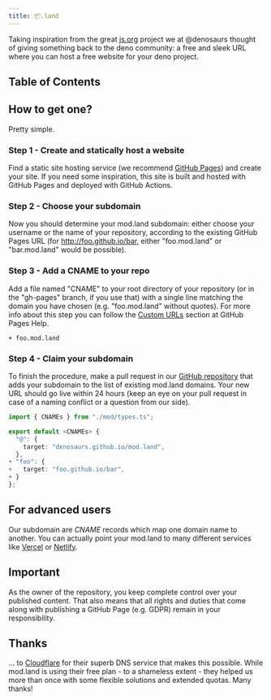 ```yaml
---
title: 📦.land
---
```


Taking inspiration from the great [js.org][js-org] project we at 
@denosaurs thought of giving something back to the deno community: a free and 
sleek URL where you can host a free website for your deno project.

## Table of Contents

## How to get one?

Pretty simple.

### Step 1 - Create and statically host a website

Find a static site hosting service (we recommend
[GitHub Pages][gh-pages]) and create your site. 
If you need some inspiration, this site is built and hosted with GitHub Pages
and deployed with GitHub Actions.

### Step 2 - Choose your subdomain

Now you should determine your mod.land subdomain: either choose your username
or the name of your repository, according to the existing GitHub Pages URL 
(for http://foo.github.io/bar, either "foo.mod.land" or "bar.mod.land" would 
be possible).

### Step 3 - Add a CNAME to your repo

Add a file named "CNAME" to your root directory of your repository (or in the
"gh-pages" branch, if you use that) with a single line matching the domain you
have chosen (e.g. "foo.mod.land" without quotes). For more info about this step
you can follow the [Custom URLs](gh-custom-urls) section at GitHub Pages Help.

```diff:your-repo/CNAME
+ foo.mod.land
```

### Step 4 - Claim your subdomain

To finish the procedure, make a pull request in our [GitHub repository][repo] 
that adds your subdomain to the list of existing mod.land domains. Your
new URL should go live within 24 hours (keep an eye on your pull request in 
case of a naming conflict or a question from our side).

```diff:mod.land/cnames.ts
import { CNAMEs } from "./mod/types.ts";

export default <CNAMEs> {
  "@": {
    target: "denosaurs.github.io/mod.land",
  },
+ "foo": {
+   target: "foo.github.io/bar",
+ }
};
```

## For advanced users

Our subdomain are *CNAME* records which map one domain name to another. You can
actually point your mod.land to many different services like [Vercel][vercel]
or [Netlify][netlify].

## Important

As the owner of the repository, you keep complete control over your published 
content. That also means that all rights and duties that come along with 
publishing a GitHub Page (e.g. GDPR) remain in your responsibility. 

## Thanks

... to [Cloudflare][cloudflare] for their superb DNS service that makes this
possible. While mod.land is using their free plan - to a shameless extent - they
helped us more than once with some flexible solutions and extended quotas. Many
thanks!


[js-org]: https://js.org
[gh-pages]: https://help.github.com/pages/
[gh-custom-urls]: https://docs.github.com/en/github/working-with-github-pages/configuring-a-custom-domain-for-your-github-pages-site

[repo]: https://github.com/denosaurs/mod.land

[vercel]: https://vercel.com
[netlify]: https://netlify.com
[cloudflare]: https://www.cloudflare.com
